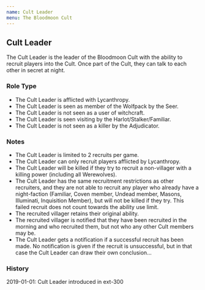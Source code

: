 ```yaml
---
name: Cult Leader
menu: The Bloodmoon Cult
---
```


## Cult Leader

The Cult Leader is the leader of the Bloodmoon Cult with the ability to
recruit players into the Cult. Once part of the Cult, they can talk to
each other in secret at night.

### Role Type

  - The Cult Leader is afflicted with Lycanthropy.
  - The Cult Leader is seen as member of the Wolfpack by the Seer.
  - The Cult Leader is not seen as a user of witchcraft.
  - The Cult Leader is seen visiting by the Harlot/Stalker/Familiar.
  - The Cult Leader is not seen as a killer by the Adjudicator.

### Notes

  - The Cult Leader is limited to 2 recruits per game.
  - The Cult Leader can only recruit players afflicted by Lycanthropy.
  - The Cult Leader will be killed if they try to recruit a non-villager
    with a killing power (including all Werewolves).
  - The Cult Leader has the same recruitment restrictions as other
    recruiters, and they are not able to recruit any player who already
    have a night-faction (Familiar, Coven member, Undead member, Masons,
    Illuminati, Inquisition Member), but will not be killed if they try.
    This failed recruit does not count towards the ability use limit.
  - The recruited villager retains their original ability.
  - The recruited villager is notified that they have been recruited in
    the morning and who recruited them, but not who any other Cult
    members may be.
  - The Cult Leader gets a notification if a successful recruit has been
    made. No notification is given if the recruit is unsuccessful, but
    in that case the Cult Leader can draw their own conclusion...

### History

2019-01-01: Cult Leader introduced in ext-300
